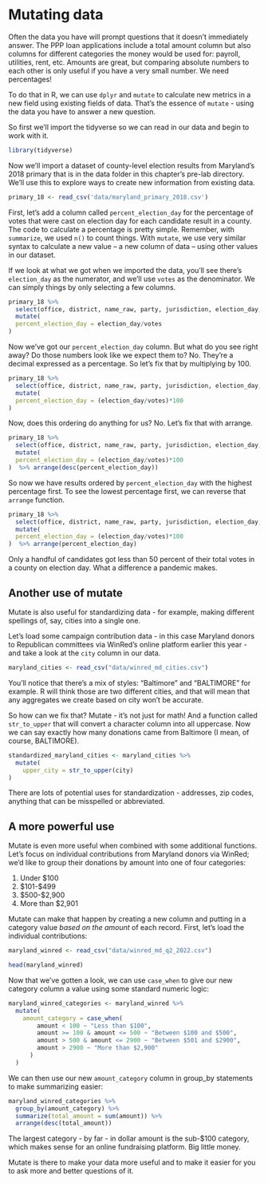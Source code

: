 # Mutating data

Often the data you have will prompt questions that it doesn't immediately answer. The PPP loan applications include a total amount column but also columns for different categories the money would be used for: payroll, utilities, rent, etc. Amounts are great, but comparing absolute numbers to each other is only useful if you have a very small number. We need percentages!

To do that in R, we can use `dplyr` and `mutate` to calculate new metrics in a new field using existing fields of data. That's the essence of `mutate` - using the data you have to answer a new question.

So first we'll import the tidyverse so we can read in our data and begin to work with it.

```r
library(tidyverse)
```

Now we'll import a dataset of county-level election results from Maryland's 2018 primary that is in the data folder in this chapter's pre-lab directory. We'll use this to explore ways to create new information from existing data.

```r
primary_18 <- read_csv('data/maryland_primary_2018.csv')
```

First, let's add a column called `percent_election_day` for the percentage of votes that were cast on election day for each candidate result in a county. The code to calculate a percentage is pretty simple. Remember, with `summarize`, we used `n()` to count things. With `mutate`, we use very similar syntax to calculate a new value -- a new column of data -- using other values in our dataset.

If we look at what we got when we imported the data, you'll see there's `election_day` as the numerator, and we'll use `votes` as the denominator. We can simply things by only selecting a few columns.

```r
primary_18 %>%
  select(office, district, name_raw, party, jurisdiction, election_day, votes) %>% 
  mutate(
  percent_election_day = election_day/votes
)
```
Now we've got our `percent_election_day` column. But what do you see right away? Do those numbers look like we expect them to? No. They're a decimal expressed as a percentage. So let's fix that by multiplying by 100.

```r
primary_18 %>%
  select(office, district, name_raw, party, jurisdiction, election_day, votes) %>% 
  mutate(
  percent_election_day = (election_day/votes)*100
)
```
Now, does this ordering do anything for us? No. Let's fix that with arrange.

```r
primary_18 %>%
  select(office, district, name_raw, party, jurisdiction, election_day, votes) %>% 
  mutate(
  percent_election_day = (election_day/votes)*100
)  %>% arrange(desc(percent_election_day))
```

So now we have results ordered by `percent_election_day` with the highest percentage first. To see the lowest percentage first, we can reverse that `arrange` function.

```r
primary_18 %>%
  select(office, district, name_raw, party, jurisdiction, election_day, votes) %>% 
  mutate(
  percent_election_day = (election_day/votes)*100
)  %>% arrange(percent_election_day)
```

Only a handful of candidates got less than 50 percent of their total votes in a county on election day. What a difference a pandemic makes.

## Another use of mutate

Mutate is also useful for standardizing data - for example, making different spellings of, say, cities into a single one.

Let's load some campaign contribution data - in this case Maryland donors to Republican committees via WinRed's online platform earlier this year - and take a look at the `city` column in our data.

```r
maryland_cities <- read_csv("data/winred_md_cities.csv")
```

You'll notice that there's a mix of styles: "Baltimore" and "BALTIMORE" for example. R will think those are two different cities, and that will mean that any aggregates we create based on city won't be accurate.

So how can we fix that? Mutate - it's not just for math! And a function called `str_to_upper` that will convert a character column into all uppercase. Now we can say exactly how many donations came from Baltimore (I mean, of course, BALTIMORE).

```r
standardized_maryland_cities <- maryland_cities %>%
  mutate(
    upper_city = str_to_upper(city)
)
```

There are lots of potential uses for standardization - addresses, zip codes, anything that can be misspelled or abbreviated.

## A more powerful use

Mutate is even more useful when combined with some additional functions. Let's focus on individual contributions from Maryland donors via WinRed; we'd like to group their donations by amount into one of four categories:

1. Under $100
2. $101-$499
3. $500-$2,900
4. More than $2,901

Mutate can make that happen by creating a new column and putting in a category value _based on the amount_ of each record. First, let's load the individual contributions:

```r
maryland_winred <- read_csv("data/winred_md_q2_2022.csv")

head(maryland_winred)
```

Now that we've gotten a look, we can use `case_when` to give our new category column a value using some standard numeric logic:

```r
maryland_winred_categories <- maryland_winred %>%
  mutate(
    amount_category = case_when(
        amount < 100 ~ "Less than $100",
        amount >= 100 & amount <= 500 ~ "Between $100 and $500",
        amount > 500 & amount <= 2900 ~ "Between $501 and $2900",
        amount > 2900 ~ "More than $2,900"
      )
  )
```

We can then use our new `amount_category` column in group_by statements to make summarizing easier:

```r
maryland_winred_categories %>% 
  group_by(amount_category) %>% 
  summarize(total_amount = sum(amount)) %>% 
  arrange(desc(total_amount))
```

The largest category - by far - in dollar amount is the sub-$100 category, which makes sense for an online fundraising platform. Big little money.

Mutate is there to make your data more useful and to make it easier for you to ask more and better questions of it.
